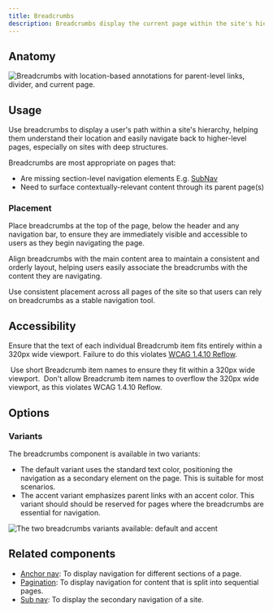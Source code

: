 ```yaml
---
title: Breadcrumbs
description: Breadcrumbs display the current page within the site's hierarchy, allowing users to easily navigate to a different level.
---
```





## Anatomy

<img
  src={anatomy}
  alt="Breadcrumbs with location-based annotations for parent-level links, divider, and current page."
/>

## Usage

Use breadcrumbs to display a user's path within a site's hierarchy, helping them understand their location and easily navigate back to higher-level pages, especially on sites with deep structures.

Breadcrumbs are most appropriate on pages that:

- Are missing section-level navigation elements E.g. [SubNav](/components/SubNav)
- Need to surface contextually-relevant content through its parent page(s)

### Placement

Place breadcrumbs at the top of the page, below the header and any navigation bar, to ensure they are immediately visible and accessible to users as they begin navigating the page.

Align breadcrumbs with the main content area to maintain a consistent and orderly layout, helping users easily associate the breadcrumbs with the content they are navigating.

Use consistent placement across all pages of the site so that users can rely on breadcrumbs as a stable navigation tool.

## Accessibility

Ensure that the text of each individual Breadcrumb item fits entirely within a 320px wide viewport. Failure to do this violates [WCAG 1.4.10 Reflow](https://github.com/github/accessibility-audit-guide/blob/main/web/WCAG/1.4.10%20Reflow.md).

<DoDontContainer>
  <Do>
    <img src={doOverflow} alt="" />
    <Caption>
      Use short Breadcrumb item names to ensure they fit within a 320px wide
      viewport.
    </Caption>
  </Do>
  <Dont>
    <img src={dontOverflow} alt="" />
    <Caption>
      Don't allow Breadcrumb item names to overflow the 320px wide viewport, as
      this violates WCAG 1.4.10 Reflow.
    </Caption>
  </Dont>
</DoDontContainer>

## Options

### Variants

The breadcrumbs component is available in two variants:

- The default variant uses the standard text color, positioning the navigation as a secondary element on the page. This is suitable for most scenarios.  
- The accent variant emphasizes parent links with an accent color. This variant should should be reserved for pages where the breadcrumbs are essential for navigation.

<img
  src={variants}
  alt="The two breadcrumbs variants available: default and accent"
/>

## Related components

- [Anchor nav](/components/AnchorNav): To display navigation for different sections of a page.
- [Pagination](/components/Pagination): To display navigation for content that is split into sequential pages.
- [Sub nav](/components/SubNav): To display the secondary navigation of a site.
